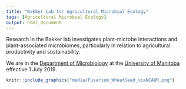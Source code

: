 ```yaml
---
title: "Bakker Lab for Agricultural Microbial Ecology"
tags: [Agricultural Microbial Ecology]
output: html_document
---
```


Research in the Bakker lab investigates plant-microbe interactions and plant-associated microbiomes, particularly in relation to agricultural productivity and sustainability.  
  
We are in the [Department of Microbiology](http://www.sci.umanitoba.ca/micro/){target="_blank"} at the [University of Manitoba](https://umanitoba.ca/){target="_blank"} effective 1 July 2019.

<div style = "float: center;">
```r
knitr::include_graphics("media/Fusarium_WheatSeed_viaNCAUR.png")
```
</div>

